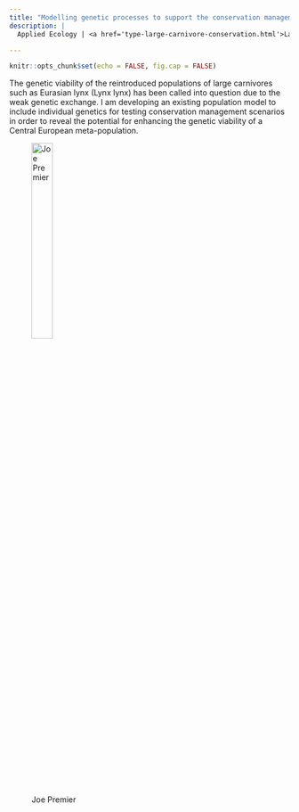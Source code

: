 ```yaml
---
title: "Modelling genetic processes to support the conservation management of Eurasian lynx"
description: |
  Applied Ecology | <a href='type-large-carnivore-conservation.html'>Large Carnivore Conservation</a>, <a href='type-simulation-model.html'>Simulation Model</a>

---
```


```r
knitr::opts_chunk$set(echo = FALSE, fig.cap = FALSE)
```

The genetic viability of the reintroduced populations of large carnivores such as Eurasian lynx (Lynx lynx) has been called into question due to the weak genetic exchange. I am developing an existing population model to include individual genetics for testing conservation management scenarios in order to reveal the potential for enhancing the genetic viability of a Central European meta-population.

<figure>
  <img src="img/people-premier.jpg" alt="Joe Premier" style="width:30%"><br>
  <figcaption>Joe Premier</figcaption>
</figure>
